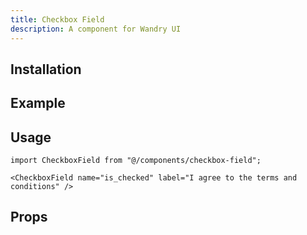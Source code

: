 ```yaml
---
title: Checkbox Field
description: A component for Wandry UI
---
```


## Installation

<CodeBlockCommand
  __pnpm__="pnpm dlx shadcn@latest add @wandry-ui/checkbox-field"
  __npm__="npx shadcn@latest add @wandry-ui/checkbox-field"
  __bun__="bunx --bun shadcn@latest add @wandry-ui/checkbox-field"
  __yarn__="yarn dlx shadcn@latest add @wandry-ui/checkbox-field"
/>

## Example

<ComponentPreview
  src="/registry/examples/checkbox-field-demo.tsx"
  name="checkbox-field-demo"
  description="A component for Wandry UI"
  align="center"
/>

## Usage

```tsx
import CheckboxField from "@/components/checkbox-field";
```

```tsx
<CheckboxField name="is_checked" label="I agree to the terms and conditions" />
```

## Props

<AutoTypeTable
  path="registry/wandry-ui/checkbox-field.tsx"
  name="CheckboxFieldProps"
/>
